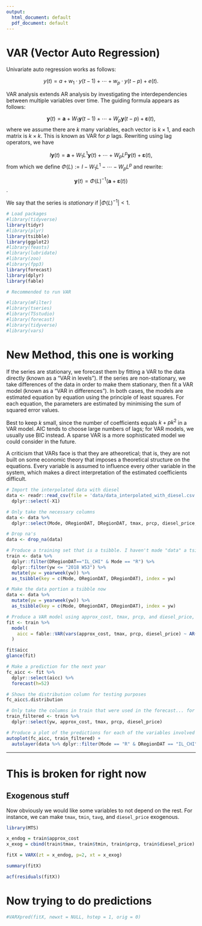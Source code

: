 ```yaml
---
output:
  html_document: default
  pdf_document: default
---
```


# VAR (Vector Auto Regression)

Univariate auto regression works as follows:

$$y(t) = a + w_1 \cdot y(t - 1) + \cdots + w_p \cdot y(t - p) + e(t).$$

VAR analysis extends AR analysis by investigating the interdependencies between multiple variables over time. The guiding formula appears as follows:

$$\mathbf{y}(t) = \mathbf{a} + W_1 \mathbf{y}(t - 1) + \cdots + W_p \mathbf{y}(t - p) + \mathbf{\varepsilon}(t),$$
where we assume there are $k$ many variables, each vector is $k \times 1$, and each matrix is $k \times k$. This is known as VAR for $p$ lags. Rewriting using lag operators, we have

$$I \mathbf{y}(t) = \mathbf{a} + W_1 L^1 \mathbf{y}(t) + \cdots + W_p L^p \mathbf{y}(t) + \mathbf{\varepsilon}(t),$$
from which we define $\Phi(L) := I - W_1 L^1 - \cdots - W_p L^p$ and rewrite:

$$\mathbf{y}(t) = \Phi(L)^{-1} (\mathbf{a} + \mathbf{\varepsilon}(t))$$. 

We say that the series is *stationary* if $|\Phi(L)^{-1}| < 1$. 



```r

# Load packages
#library(tidyverse)
library(tidyr)
#library(plyr)
library(tsibble)
library(ggplot2)
#library(feasts)
#library(lubridate)
#library(zoo)
#library(fpp3)
library(forecast)
library(dplyr)
library(fable)

# Recommended to run VAR

#library(mFilter)
#library(tseries)
#library(TSstudio)
#library(forecast)
#library(tidyverse)
#library(vars)
```

# New Method, this one is working

If the series are stationary, we forecast them by fitting a VAR to the data directly (known as a “VAR in levels”). If the series are non-stationary, we take differences of the data in order to make them stationary, then fit a VAR model (known as a “VAR in differences”). In both cases, the models are estimated equation by equation using the principle of least squares. For each equation, the parameters are estimated by minimising the sum of squared error values.

Best to keep $k$ small, since the number of coefficients equals $k + pk^2$ in a VAR model. AIC tends to choose large numbers of lags; for VAR models, we usually use BIC instead. A sparse VAR is a more sophisticated model we could consider in the future. 

A criticism that VARs face is that they are atheoretical; that is, they are not built on some economic theory that imposes a theoretical structure on the equations. Every variable is assumed to influence every other variable in the system, which makes a direct interpretation of the estimated coefficients difficult.

```r
# Import the interpolated data with diesel
data <- readr::read_csv(file = 'data/data_interpolated_with_diesel.csv') %>%
  dplyr::select(-X1) 

# Only take the necessary columns
data <- data %>%
  dplyr::select(Mode, ORegionDAT, DRegionDAT, tmax, prcp, diesel_price, yw, approx_cost)

# Drop na's
data <- drop_na(data)

# Produce a training set that is a tsibble. I haven't made "data" a tsibble yet or else I get some weird errors
train <- data %>%
  dplyr::filter(DRegionDAT=="IL_CHI" & Mode == "R") %>%
  dplyr::filter(yw <= "2018 W53") %>%
  mutate(yw = yearweek(yw)) %>%
  as_tsibble(key = c(Mode, ORegionDAT, DRegionDAT), index = yw)

# Make the data portion a tsibble now
data <- data %>%
  mutate(yw = yearweek(yw)) %>%
  as_tsibble(key = c(Mode, ORegionDAT, DRegionDAT), index = yw)

```



```r
# Produce a VAR model using approx_cost, tmax, prcp, and diesel_price, using p optimal between 0 and 15
fit <- train %>%
  model(
    aicc = fable::VAR(vars(approx_cost, tmax, prcp, diesel_price) ~ AR(p=0:25))
  )

fit$aicc
glance(fit)
```

```r
# Make a prediction for the next year
fc_aicc <- fit %>%
  dplyr::select(aicc) %>%
  forecast(h=52)

# Shows the distribution column for testing purposes
fc_aicc$.distribution

# Only take the columns in train that were used in the forecast... for some reason need to do that
train_filtered <- train %>%
  dplyr::select(yw, approx_cost, tmax, prcp, diesel_price)

# Produce a plot of the predictions for each of the variables involved
autoplot(fc_aicc, train_filtered) +
  autolayer(data %>% dplyr::filter(Mode == "R" & DRegionDAT == "IL_CHI"), approx_cost)
```
----------------------------

# This is broken for right now

## Exogenous stuff
Now obviously we would like some variables to not depend on the rest. For instance, we can make `tmax`, `tmin`, `tavg`, and `diesel_price` exogenous. 

```r
library(MTS)

x_endog = train$approx_cost
x_exog = cbind(train$tmax, train$tmin, train$prcp, train$diesel_price)

fitX = VARX(zt = x_endog, p=2, xt = x_exog)

summary(fitX)

acf(residuals(fitX))
```

# Now trying to do predictions

```r
#VARXpred(fitX, newxt = NULL, hstep = 1, orig = 0)
```






